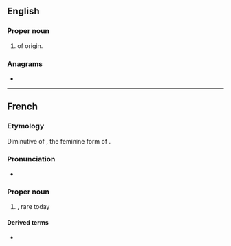 ==English==

===Proper noun===
{{en-proper noun}}

# {{given name|en|female|from=French}} of {{etyl|fr|en}} origin.

===Anagrams===
* {{anagrams|en|a=ceeilnott|lecontite}}

----

==French==

===Etymology===
Diminutive of {{m|fr|Nicole}}, the feminine form of {{m|fr|Nicolas}}.

===Pronunciation===
* {{fr-IPA}}

===Proper noun===
{{fr-proper noun|f}}

# {{given name|fr|female}}, rare today

====Derived terms====
* {{l|fr|Colette}}